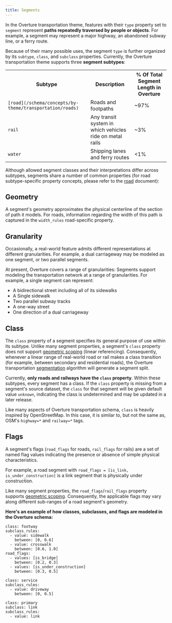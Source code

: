 ```yaml
---
title: Segments
---
```



In the Overture transportation theme, features with their `type` property set to `segment` represent **paths repeatedly traversed by people or objects**. For example, a segment may represent a major highway, an abandoned subway line, or a ferry route.

Because of their many possible uses, the segment `type` is further organized by its `subtype`, `class`, and `subclass` properties. Currently, the Overture transportation theme supports three **segment subtypes**:

<!-- If you need to update the numbers in here (though I doubt they'll change much), please refer to the Release Summaries in TF-Transportation/Data Releases on the wiki -->
<table>
  <tbody>
  <tr>
    <th>Subtype</th>
    <th>Description</th>
    <th>% Of Total Segment Length in Overture</th>
  </tr>
  <tr>
    <td><code>[road](/schema/concepts/by-theme/transportation/roads)</code></td>
    <td>Roads and footpaths</td>
    <td>~97%</td>
  </tr>
  <tr>
    <td><code>rail</code></td>
    <td>Any transit system in which vehicles ride on metal rails</td>
    <td>~3%</td>
  </tr>
  <tr>
    <td><code>water</code></td>
    <td>Shipping lanes and ferry routes</td>
    <td>&lt;1%</td>
  </tr>
  </tbody>
</table>

Although allowed segment classes and their interpretations differ across subtypes, segments share a number of common properties (for road subtype-specific property concepts, please refer to the [road](/schema/concepts/by-theme/transportation/roads) document):

## Geometry

A segment's geometry approximates the physical centerline of the section of path it models. For roads, information regarding the width of this path is captured in the `width_rules` road-specific property.

## Granularity

Occasionally, a real-world feature admits different representations at different granularities. For example, a dual carriageway may be modeled as one segment, or two parallel segments.

At present, Overture covers a range of granularities:
Segments support modeling the transportation network at a range of granularities. For example, a single segment can represent:

- A bidirectional street including all of its sidewalks
- A Single sidewalk
- Two parallel subway tracks
- A one-way street
- One direction of a dual carriageway


## Class

The `class` property of a segment specifies its general purpose of use within its subtype. Unlike many segment properties, a segment's `class` property does not support [geometric scoping](/schema/concepts/scoping-rules#geometric-scoping-linear-referencing) (linear referencing). Consequently, whenever a linear range of real-world road or rail makes a class transition (for example, between secondary and residential roads), the Overture transportation [segmentation](/schema/concepts/by-theme/transportation/shape-connectivity#segmentation) algorithm will generate a segment split.

Currently, **only roads and railways have the `class` property**. Within these subtypes, every segment has a class. If the `class` property is missing from a segment's source dataset, the `class` for that segment will be given default value `unknown`, indicating the class is undetermined and may be updated in a later release.

Like many aspects of Overture transportation schema, `class` is heavily inspired by OpenStreetMap. In this
case, it is similar to, but not the same as, OSM's `highway=*` and `railway=*` tags.

## Flags

A segment's flags (`road_flags` for roads, `rail_flags` for rails) are a set of named flag values indicating the presence or absence of simple physical characteristics.

For example, a road segment with `road_flags = [is_link, is_under_construction]` is a link segment that is physically under construction.

Like many segment properties, the `road_flags`/`rail_flags` property supports [geometric scoping](/schema/concepts/scoping-rules#geometric-scoping-linear-referencing). Consequently, the applicable flags may vary along different sub-ranges of a road segment's geometry.


**Here's an example of how classes, subclasses, and flags are modeled in the Overture schema:**

```
class: footway
subclass_rules:
  - value: sidewalk
    between: [0, 0.6]
  - value: crosswalk
    between: [0.6, 1.0]
road_flags:
  - values: [is_bridge]
    between: [0.2, 0.3]
  - values: [is_under_construction]
    between: [0.3, 0.5]

class: service
subclass_rules:
  - value: driveway
    between: [0, 0.5]

class: primary
subclass: link
subclass_rules:
  - value: link
```
